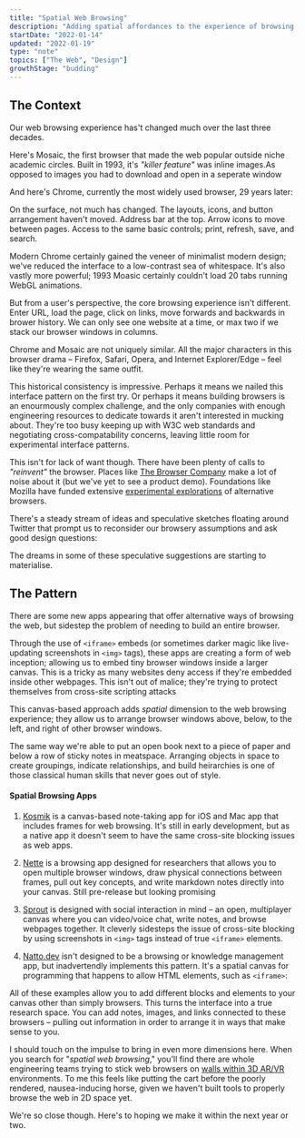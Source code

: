 ```yaml
---
title: "Spatial Web Browsing"
description: "Adding spatial affordances to the experience of browsing the web"
startDate: "2022-01-14"
updated: "2022-01-19"
type: "note"
topics: ["The Web", "Design"]
growthStage: "budding"
---
```


<h2 className="micro">The Context</h2>

Our web browsing experience has't changed much over the last three decades.

Here's Mosaic, the first browser that made the web popular outside niche academic circles. Built in 1993, it's _"killer feature"_ was inline images.<Footnote idName={1}>As opposed to images you had to download and open in a seperate window</Footnote>

<ImageFrame
  width="900px"
  src="https://res.cloudinary.com/dxj9qr5gj/image/upload/c_scale,f_auto,q_auto:good,w_900/v1642358019/maggieappleton.com/patterns/moasic_fxat9i.png"
  alt="The Mosaic web browser interface in 1993"
/>

And here's Chrome, currently the most widely used browser, 29 years later:

<ImageFrame
  width="900px"
  src="https://res.cloudinary.com/dxj9qr5gj/image/upload/c_scale,f_auto,q_auto:good,w_900/v1642358018/maggieappleton.com/patterns/chrome_wbjk5d.png"
  alt="The Chrome browser interface from 2019"
/>

On the surface, not much has changed. The layouts, icons, and button arrangement haven't moved. Address bar at the top. Arrow icons to move between pages. Access to the same basic controls; print, refresh, save, and search.

Modern Chrome certainly gained the veneer of minimalist modern design; we've reduced the interface to a low-contrast sea of whitespace. It's also vastly more powerful; 1993 Moasic certainly couldn't load 20 tabs running WebGL animations.

But from a user's perspective, the core browsing experience isn't different. Enter URL, load the page, click on links, move forwards and backwards in brower history. We can only see one website at a time, or max two if we stack our browser windows in columns.

Chrome and Mosaic are not uniquely similar. All the major characters in this browser drama – Firefox, Safari, Opera, and Internet Explorer/Edge – feel like they're wearing the same outfit.

This historical consistency is impressive. Perhaps it means we nailed this interface pattern on the first try. Or perhaps it means building browsers is an enourmously complex challenge, and the only companies with enough engineering resources to dedicate towards it aren't interested in mucking about. They're too busy keeping up with W3C web standards and negotiating cross-compatability concerns, leaving little room for experimental interface patterns.

This isn't for lack of want though. There have been plenty of calls to _"reinvent"_ the browser. Places like [The Browser Company](https://thebrowser.company/) make a lot of noise about it (but we've yet to see a product demo). Foundations like Mozilla have funded extensive [experimental explorations](http://patrykadas.com/browser.html) of alternative browsers.

There's a steady stream of ideas and speculative sketches floating around Twitter that prompt us to reconsider our browsery assumptions and ask good design questions:

<TweetEmbed tweetId="1418749070336684034" />

<TweetEmbed tweetId="1450479522609090562" />

<TweetEmbed tweetId="1256317316452810755" />

The dreams in some of these speculative suggestions are starting to materialise.

<Spacer />

<h2 className="micro">The Pattern</h2>

There are some new apps appearing that offer alternative ways of browsing the web, but sidestep the problem of needing to build an entire browser.

Through the use of `<iframe>` embeds (or sometimes darker magic like live-updating screenshots in `<img>` tags), these apps are creating a form of web inception; allowing us to embed tiny browser windows inside a larger canvas. <Footnote idName={2}>This is a tricky as many websites deny access if they're embedded inside other webpages. This isn't out of malice; they're trying to protect themselves from cross-site scripting attacks</Footnote>

This canvas-based approach adds _spatial_ dimension to the web browsing experience; they allow us to arrange browser windows above, below, to the left, and right of other browser windows.

The same way we're able to put an open book next to a piece of paper and below a row of sticky notes in meatspace. Arranging objects in space to create groupings, indicate relationships, and build heirarchies is one of those classical human skills that never goes out of style.

#### Spatial Browsing Apps

1. [Kosmik](https://lithium.paris/) is a canvas-based note-taking app for iOS and Mac app that includes frames for web browsing. It's still in early development, but as a native app it doesn't seem to have the same cross-site blocking issues as web apps.

<ImageFrame
  width="1200px"
  src="https://res.cloudinary.com/dxj9qr5gj/image/upload/v1642582738/maggieappleton.com/patterns/kosmik_rm0rpy.jpg"
  alt="A Kosmik canvas with three open browsers arranged next to one another"
/>

2. [Nette](https://www.nette.io/) is a browsing app designed for researchers that allows you to open multiple browser windows, draw physical connections between frames, pull out key concepts, and write markdown notes directly into your canvas. <Footnote idName={3}>Still pre-release but looking promising</Footnote>

<ImageFrame
  width="1200px"
  src="https://res.cloudinary.com/dxj9qr5gj/image/upload/v1642543667/maggieappleton.com/patterns/nette_kjqsgj.jpg"
  alt="A Nette canvas with open browsers, diagrams, and notes arranged next to one another"
/>

3. [Sprout](https://sprout.place/) is designed with social interaction in mind – an open, multiplayer canvas where you can video/voice chat, write notes, and browse webpages together. It cleverly sidesteps the issue of cross-site blocking by using screenshots in `<img>` tags instead of true `<iframe>` elements.

<ImageFrame
  width="1200px"
  src="https://res.cloudinary.com/dxj9qr5gj/image/upload/v1642543667/maggieappleton.com/patterns/sprout_ffcyrn.jpg"
  alt="A Sprout canvas with two open browsers arranged next to one another"
/>

4. [Natto.dev](https://natto.dev/) isn't designed to be a browsing or knowledge management app, but inadvertendly implements this pattern. It's a spatial canvas for programming that happens to allow HTML elements, such as `<iframe>`:

<ImageFrame
  width="1200px"
  src="https://res.cloudinary.com/dxj9qr5gj/image/upload/v1642543667/maggieappleton.com/patterns/natto_cfqkov.jpg"
  alt="A Natto canvas with three open browsers arranged next to one another"
/>

All of these examples allow you to add different blocks and elements to your canvas other than simply browsers. This turns the interface into a true research space. You can add notes, images, and links connected to these browsers – pulling out information in order to arrange it in ways that make sense to you.

I should touch on the impulse to bring in even more dimensions here. When you search for "_spatial web browsing_," you'll find there are whole engineering teams trying to stick web browsers on [walls within 3D AR/VR](https://venturebeat.com/2021/05/13/spatial-unveils-web-browser-collaboration-in-3d-workspace-and-nft-virtual-galleries/) environments. To me this feels like putting the cart before the poorly rendered, nausea-inducing horse, given we haven't built tools to properly browse the web in 2D space yet.

We're so close though. Here's to hoping we make it within the next year or two.

<References>
  <ReferencesLink
    title="Browser.html speculative research"
    href="http://patrykadas.com/browser.html"
    author="Patryk Adas"
  />
  <ReferencesLink
    title="Spatial Interfaces"
    href="https://darkblueheaven.com/spatialinterfaces/"
    author="John Palmer"
  />
  <ReferencesLink
    title="Spatial Software"
    href="https://darkblueheaven.com/spatialsoftware"
    author="John Palmer"
  />
</References>
